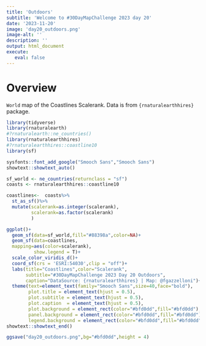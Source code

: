 ```yaml
---
title: 'Outdoors'
subtitle: 'Welcome to #30DayMapChallenge 2023 day 20'
date: '2023-11-20'
image: 'day20_outdoors.png'
image-alt: ''
description: ''
output: html_document
execute: 
   eval: false
---
```


# Overview

`World` map of the Coastlines Scalerank. Data is from `{rnaturalearthhires}` package.



```r
library(tidyverse)
library(rnaturalearth)
#?rnaturalearth::ne_countries()
library(rnaturalearthhires)
#?rnaturalearthhires::coastline10
library(sf)
```

```r
sysfonts::font_add_google("Smooch Sans","Smooch Sans")
showtext::showtext_auto()
```




```r
sf_world <- ne_countries(returnclass = "sf")
coasts <- rnaturalearthhires::coastline10

coastlines<-  coasts%>%
  st_as_sf()%>%
  mutate(scalerank=as.integer(scalerank),
         scalerank=as.factor(scalerank)
         )

ggplot()+
  geom_sf(data=sf_world,fill="#88398a",color=NA)+
  geom_sf(data=coastlines,
  mapping=aes(color=scalerank),
          show.legend = T)+
  scale_color_viridis_d()+
  coord_sf(crs = 'ESRI:54030',clip = "off")+
  labs(title="Coastlines",color="Scalerank",
       subtitle="#30DayMapChallenge 2023 Day 20 Outdoors",
       caption="DataSource: {rnaturalearthhires} | Map: @fgazzelloni")+
  theme(text=element_text(family="Smooch Sans",size=40,face="bold"),
        plot.title = element_text(hjust = 0.5),
        plot.subtitle = element_text(hjust = 0.5),
        plot.caption  = element_text(hjust = 0.5),
        plot.background = element_rect(color="#bfd0dd",fill="#bfd0dd"),
        panel.background = element_rect(color="#bfd0dd",fill="#bfd0dd"),
        legend.background = element_rect(color="#bfd0dd",fill="#bfd0dd"))
showtext::showtext_end()
```

```r
ggsave("day20_outdoors.png",bg="#bfd0dd",height = 4)
```

